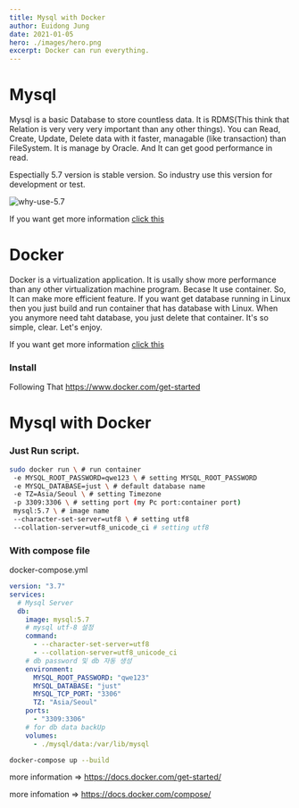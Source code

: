 ```yaml
---
title: Mysql with Docker
author: Euidong Jung
date: 2021-01-05
hero: ./images/hero.png
excerpt: Docker can run everything.
---
```


# Mysql

Mysql is a basic Database to store countless data. It is RDMS(This think that Relation is very very very important than any other things). You can Read, Create, Update, Delete data with it faster, managable (like transaction) than FileSystem.
It is manage by Oracle. And It can get good performance in read.

Espectially 5.7 version is stable version. So industry use this version for development or test.

![why-use-5.7](./images/why-use-5.7.png)

If you want get more information [click this](https://mysql.com)

# Docker

Docker is a virtualization application.
It is usally show more performance than any other virtualization machine program.
Becase It use container.
So, It can make more efficient feature.
If you want get database running in Linux then you just build and run container that has database with Linux.
When you anymore need taht database, you just delete that container.
It's so simple, clear. Let's enjoy.

If you want get more information [click this](https://www.docker.com/)

### Install

Following That
https://www.docker.com/get-started

# Mysql with Docker

### Just Run script.

```bash
sudo docker run \ # run container
 -e MYSQL_ROOT_PASSWORD=qwe123 \ # setting MYSQL_ROOT_PASSWORD
 -e MYSQL_DATABASE=just \ # default database name
 -e TZ=Asia/Seoul \ # setting Timezone
 -p 3309:3306 \ # setting port (my Pc port:container port)
 mysql:5.7 \ # image name
 --character-set-server=utf8 \ # setting utf8
 --collation-server=utf8_unicode_ci # setting utf8
```

### With compose file

docker-compose.yml

```yml
version: "3.7"
services:
  # Mysql Server
  db:
    image: mysql:5.7
    # mysql utf-8 설정
    command:
      - --character-set-server=utf8
      - --collation-server=utf8_unicode_ci
    # db password 및 db 자동 생성
    environment:
      MYSQL_ROOT_PASSWORD: "qwe123"
      MYSQL_DATABASE: "just"
      MYSQL_TCP_PORT: "3306"
      TZ: "Asia/Seoul"
    ports:
      - "3309:3306"
    # for db data backUp
    volumes:
      - ./mysql/data:/var/lib/mysql
```

```bash
docker-compose up --build
```

more information => https://docs.docker.com/get-started/

more infomation => https://docs.docker.com/compose/
